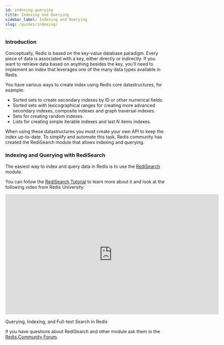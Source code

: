 ```yaml
---
id: indexing-querying
title: Indexing and Querying
sidebar_label: Indexing and Querying
slug: /guides/indexing/
---
```


### Introduction

Conceptually, Redis is based on the key-value database paradigm. Every piece of data is associated with a key, either directly or indirectly.
If you want to retrieve data based on anything besides the key, you’ll need to implement an index that leverages one of the many data types available in Redis.

You have various ways to create index using Redis core datastructures, for example:

- Sorted sets to create secondary indexes by ID or other numerical fields.
- Sorted sets with lexicographical ranges for creating more advanced secondary indexes, composite indexes and graph traversal indexes.
- Sets for creating random indexes.
- Lists for creating simple iterable indexes and last N items indexes.

When using these datastructures you must create your own API to keep the index up-to-date. To simplify and automate this task, Redis community has created the RediSearch module that allows indexing and querying.

### Indexing and Querying with RediSearch

The easiest way to index and query data in Redis is to use the [RediSearch](http://redisearch.io/) module.

You can follow the [RediSearch Tutorial](https://github.com/RediSearch/redisearch-getting-started) to learn more about it and look at the following video from Redis University:

<div class="text--center">
<iframe width="672" height="378" src="https://www.youtube.com/embed/B10nHEdW3NA" frameborder="0" allow="accelerometer; autoplay; clipboard-write; encrypted-media; gyroscope; picture-in-picture" allowfullscreen></iframe>

Querying, Indexing, and Full-text Search in Redis

</div>

If you have questions about RediSearch and other module ask them in the [Redis Community Forum](https://forum.redis.com/c/modules/redisearch/58).
